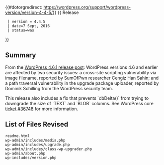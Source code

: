 {{#dotorgredirect: https://wordpress.org/support/wordpress-version/version-4-4-5/}}
{{Languages|
{{en|Version 4.4.5}}
{{ja|Version 4.4.5}}
}}
{{ Release
  | version = 4.4.5
  | date=7 Sept, 2016
  | status=was
}}

== Summary ==
  
From the [https://wordpress.org/news/2016/09/wordpress-4-6-1-security-and-maintenance-release/ WordPress 4.6.1 release post]: WordPress versions 4.6 and earlier are affected by two security issues: a cross-site scripting vulnerability via image filename, reported by SumOfPwn researcher Cengiz Han Sahin; and a path traversal vulnerability in the upgrade package uploader, reported by Dominik Schilling from the WordPress security team.

This release also includes a fix that prevents `dbDelta()` from trying to downgrade the size of `TEXT` and `BLOB` columns. See WordPress core [https://core.trac.wordpress.org/ticket/36748 ticket #36748] for more information.

== List of Files Revised ==
 
<pre>
readme.html
wp-admin/includes/media.php
wp-admin/includes/upgrade.php
wp-admin/includes/class-wp-upgrader.php
wp-admin/about.php
wp-includes/version.php
</pre>